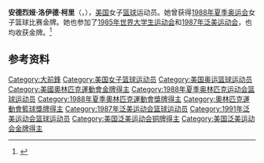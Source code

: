 '''安德烈娅·洛伊德·柯里'''（{{lang-en|Andrea Lloyd Curry}}，{{bd|1965年|9月2日|}}），[[美国|美国]]女子[[篮球|篮球]]运动员。她曾获得[[1988年夏季奥林匹克运动会|1988年夏季奥运会]]女子篮球比赛金牌。她也参加了[[1985年夏季世界大学生运动会|1985年世界大学生运动会]]和[[1987年泛美运动会|1987年泛美运动会]]，也均收获金牌。<ref>{{Cite web|title=Andrea Lloyd Curry|url=https://www.wbhof.com/famers/andrea-lloyd-curry/|accessdate=2021-03-03|work=Women's Basketball Hall of Fame|language=en|archive-date=2021-01-16|archive-url=https://web.archive.org/web/20210116210046/https://www.wbhof.com/famers/andrea-lloyd-curry/|dead-url=no}}</ref>

== 参考资料 ==
{{reflist}}

{{1988年夏季奥运会美国女子篮球阵容}}

{{Authority control}}
{{DEFAULTSORT:Lloyd}}
[[Category:大前鋒|Category:大前鋒]]
[[Category:美国女子篮球运动员|Category:美国女子篮球运动员]]
[[Category:美国奥运篮球运动员|Category:美国奥运篮球运动员]]
[[Category:美國奧林匹克運動會金牌得主|Category:美國奧林匹克運動會金牌得主]]
[[Category:1988年夏季奥林匹克运动会篮球运动员|Category:1988年夏季奥林匹克运动会篮球运动员]]
[[Category:1988年夏季奧林匹克運動會獎牌得主|Category:1988年夏季奧林匹克運動會獎牌得主]]
[[Category:奧林匹克運動會籃球獎牌得主|Category:奧林匹克運動會籃球獎牌得主]]
[[Category:1987年泛美运动会篮球运动员|Category:1987年泛美运动会篮球运动员]]
[[Category:1991年泛美运动会篮球运动员|Category:1991年泛美运动会篮球运动员]]
[[Category:美国泛美运动会铜牌得主|Category:美国泛美运动会铜牌得主]]
[[Category:美国泛美运动会金牌得主|Category:美国泛美运动会金牌得主]]
